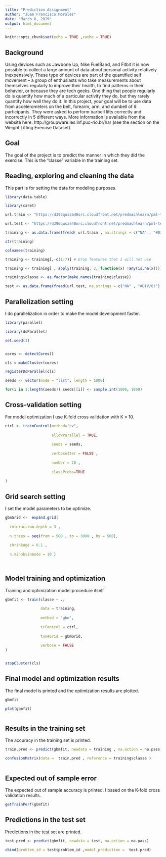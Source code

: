 ```yaml
---
title: "Prediction Assignment"
author: "Juan Francisco Morales"
date: "March 8, 2019"
output: html_document
---
```


```r
knitr::opts_chunk$set(echo = TRUE ,cache = TRUE)
```

## Background

Using devices such as Jawbone Up, Nike FuelBand, and Fitbit it is now possible to collect a large amount of data about personal activity relatively inexpensively. These type of devices are part of the quantified self movement – a group of enthusiasts who take measurements about themselves regularly to improve their health, to find patterns in their behavior, or because they are tech geeks. One thing that people regularly do is quantify how much of a particular activity they do, but they rarely quantify how well they do it. In this project, your goal will be to use data from accelerometers on the belt, forearm, arm, and dumbell of 6 participants. They were asked to perform barbell lifts correctly and incorrectly in 5 different ways. More information is available from the website here: http://groupware.les.inf.puc-rio.br/har (see the section on the Weight Lifting Exercise Dataset).

## Goal

The goal of the project is to predict the manner in which they did the exercise. This is the "classe" variable in the training set.

## Reading, exploring and cleaning the data

This part is for setting the data for modeling purposes.

```r

library(data.table)

library(caret)

url.train <- "https://d396qusza40orc.cloudfront.net/predmachlearn/pml-training.csv" 

url.test <- "https://d396qusza40orc.cloudfront.net/predmachlearn/pml-testing.csv"

training <- as.data.frame(fread( url.train , na.strings = c("NA" , "#DIV/0!") ))

str(training)

colnames(training)

training <- training[,-c(1:7)] # Drop features that I will not use

training <- training[ , apply(training, 2, function(x) !any(is.na(x)))] ### Drop columns with NA

training$classe <- as.factor(make.names(training$classe)) 

test <- as.data.frame(fread(url.test, na.strings = c("NA" , "#DIV/0!") ))

```

## Parallelization setting

I do parallelization in order to make the model development faster.

```r

library(parallel) 

library(doParallel) 

set.seed(1)


cores <- detectCores() 

cls = makeCluster(cores) 

registerDoParallel(cls) 

seeds <- vector(mode = "list", length = 1000) 

for(i in 1:length(seeds)) seeds[[i]] <- sample.int(1000, 1000) 


```


## Cross-validation setting

For model optimization I use K-fold cross validation with K = 10.

```r


ctrl <- trainControl(method="cv", 
                     
                     allowParallel = TRUE, 
                     
                     seeds = seeds, 
                     
                     verboseIter = FALSE , 
                     
                     number = 10 , 
                     
                     classProbs=TRUE  
                     
)


```



## Grid search setting

I set the model parameters to be optimize.

```r



gbmGrid <-  expand.grid(
  
  interaction.depth = 3 , 
  
  n.trees = seq(from = 500 , to = 3000 , by = 500), 
  
  shrinkage = 0.1 , 
  
  n.minobsinnode = 10 ) 




```


## Model training and optimization

Training and optimization model procedure itself

```r



gbmfit <- train(classe ~ ., 
                
                data = training, 
                
                method = "gbm", 
                
                trControl = ctrl,  
                
                tuneGrid = gbmGrid,  
                
                verbose = FALSE
) 


stopCluster(cls) 


```

## Final model and optimization results

The final model is printed and the optimization results are plotted.

```r


gbmfit 

plot(gbmfit) 



```



## Results in the training set

The accuracy in the training set is printed.

```r


train.pred <- predict(gbmfit, newdata = training , na.action = na.pass) 

confusionMatrix(data =  train.pred , reference = training$classe )



```

## Expected out of sample error

The expected out of sample accuracy is printed. I based on the K-fold cross validation results.

```r


getTrainPerf(gbmfit) 


```

## Predictions in the test set

Predictions in the test set are printed.

```r


test.pred <- predict(gbmfit, newdata = test, na.action = na.pass)  

cbind(problem_id = test$problem_id ,model_prediction =  test.pred)



```
